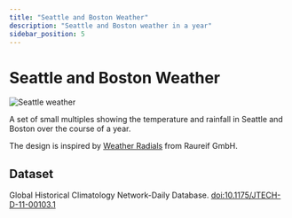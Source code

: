```yaml
---
title: "Seattle and Boston Weather"
description: "Seattle and Boston weather in a year"
sidebar_position: 5
---
```


# Seattle and Boston Weather


![Seattle weather](/images/gallery/boston_seattle_weather.png)

A set of small multiples showing the temperature and rainfall in Seattle and Boston over the course of a year.

The design is inspired by [Weather Radials](https://www.weather-radials.com/) from Raureif GmbH.

## Dataset

Global Historical Climatology Network-Daily Database. [doi:10.1175/JTECH-D-11-00103.1](https://doi.org/10.1175/JTECH-D-11-00103.1)
